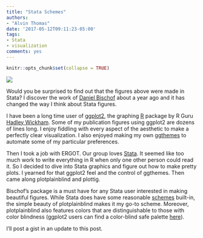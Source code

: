 ```yaml
---
title: "Stata Schemes"
authors: 
- "Alvin Thomas"
date: '2017-05-12T09:11:23-05:00'
tags:
- Stata
- visualization
comments: yes
---
```



```r
knitr::opts_chunk$set(collapse = TRUE)
```

![](https://raw.githubusercontent.com/alvinthomas/alvinthomas.github.io/master/images/20170512-stata-schemes.jpg)

Would you be surprised to find out that the figures above were made in Stata? I discover the work of [Daniel Bischof](https://danbischof.com/2015/02/04/stata-figure-schemes/) about a year ago and it has changed the way I think about Stata figures. 

I have been a long time user of [ggplot2](http://ggplot2.org/), the graphing [R](https://www.r-project.org/) package by R Guru [Hadley Wickham](http://hadley.nz/). Some of my publication figures using ggplot2 are dozens of lines long. I enjoy fiddling with every aspect of the aesthetic to make a perfectly clear visualization. I also enjoyed making my own [ggthemes](https://github.com/jrnold/ggthemes) to automate some of my particular preferences. 

Then I took a job with ERGOT. Our group loves [Stata](http://www.stata.com/). It seemed like too much work to write everything in R when only one other person could read it. So I decided to dive into Stata graphics and figure out how to make pretty plots. I yearned for that ggplot2 feel and the control of ggthemes. Then came along plotplainblind and plottig. 

Bischof's package is a must have for any Stata user interested in making beautiful figures. While Stata does have some reasonable [schemes](http://www.stata.com/help.cgi?schemes) built-in, the simple beauty of plotplainblind makes it my go-to scheme. Moreover, plotplainblind also features colors that are distinguishable to those with color blindness (ggplot2 users can find a color-blind safe palette [here](http://www.cookbook-r.com/Graphs/Colors_(ggplot2)/)).

I'll post a gist in an update to this post.